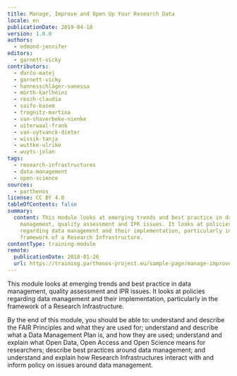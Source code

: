 ```yaml
---
title: Manage, Improve and Open Up Your Research Data
locale: en
publicationDate: 2019-04-18
version: 1.0.0
authors:
  - edmond-jennifer
editors:
  - garnett-vicky
contributors:
  - ďurčo-matej
  - garnett-vicky
  - hannesschläger-vanessa
  - mörth-karlheinz
  - resch-claudia
  - saifo-basem
  - trognitz-martina
  - van-shaverbeke-nienke
  - uiterwaal-frank
  - van-uytvanck-dieter
  - wissik-tanja
  - wuttke-ulrike
  - wuyts-jolan
tags:
  - research-infrastructures
  - data-management
  - open-science
sources:
  - parthenos
license: CC BY 4.0
tableOfContents: false
summary:
  content: This module looks at emerging trends and best practice in data
    management, quality assessment and IPR issues. It looks at policies
    regarding data management and their implementation, particularly in the
    framework of a Research Infrastructure.
contentType: training-module
remote:
  publicationDate: 2018-01-26
  url: https://training.parthenos-project.eu/sample-page/manage-improve-and-open-up-your-research-and-data/
---
```

This module looks at emerging trends and best practice in data management, quality assessment and IPR issues. It looks at policies regarding data management and their implementation, particularly in the framework of a Research Infrastructure.

By the end of this module, you should be able to: understand and describe the FAIR Principles and what they are used for; understand and describe what a Data Management Plan is, and how they are used; understand and explain what Open Data, Open Access and Open Science means for researchers; describe best practices around data management; and understand and explain how Research Infrastructures interact with and inform policy on issues around data management.

